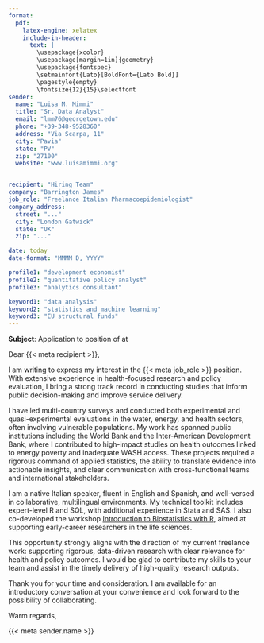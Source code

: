 ```yaml
---
format: 
  pdf:
    latex-engine: xelatex
    include-in-header:
      text: |
        \usepackage{xcolor}
        \usepackage[margin=1in]{geometry}
        \usepackage{fontspec}
        \setmainfont{Lato}[BoldFont={Lato Bold}]
        \pagestyle{empty}
        \fontsize{12}{15}\selectfont
sender:
  name: "Luisa M. Mimmi"
  title: "Sr. Data Analyst"
  email: "lmm76@georgetown.edu"
  phone: "+39-348-9528360"
  address: "Via Scarpa, 11"
  city: "Pavia"
  state: "PV"
  zip: "27100"
  website: "www.luisamimmi.org"


recipient: "Hiring Team"
company: "Barrington James"
job_role: "Freelance Italian Pharmacoepidemiologist"
company_address:
  street: "..."
  city: "London Gatwick"
  state: "UK"
  zip: "..."

date: today
date-format: "MMMM D, YYYY"

profile1: "development economist" 
profile2: "quantitative policy analyst"
profile3: "analytics consultant"

keyword1: "data analysis"
keyword2: "statistics and machine learning"
keyword3: "EU structural funds"
---
```

<!-- https://chatgpt.com/c/67bb0a1c-13f0-800f-aec8-fe6905991101 -->


<!-- ```{bash} -->
<!-- #| eval: false -->
<!-- #| echo: false -->

<!-- brew install --cask font-lato -->
<!-- fc-cache -f -v -->
<!-- fc-list | grep "Lato" -->
<!-- ``` -->
  
  
\begin{flushright}
\textbf{ {{< meta sender.name >}} } \\  % occhio a separare  { {{}}
{{< meta sender.email >}} \\
{{< meta sender.phone >}} \\
{{< meta sender.website >}} \\
{{< meta sender.address >}} \\
{{< meta sender.city >}}, {{< meta sender.state >}} {{< meta sender.zip >}}
\end{flushright}

\vspace{1.5em}

<!-- {{< meta recipient >}} -->
\begin{flushleft}
\textbf{ {{< meta company >}} } \\
%{{< meta company_address.street >}} \\ %
{{< meta company_address.city >}}, {{< meta company_address.state >}} %{{< meta company_address.zip >}}%
\end{flushleft}


\vspace{1em}

\begin{flushright}
{{< meta sender.city >}}, {{< meta date >}}  
\end{flushright}

\vspace{1em}

**Subject**: Application to position of \textbf{ {{< meta job_role >}} } at \textbf{ {{< meta company >}} }

\vspace{1em}

Dear {{< meta recipient >}},  

<!-- Introduction -->
I am writing to express my interest in the {{< meta job_role >}} position. With extensive experience in health-focused research and policy evaluation, I bring a strong track record in conducting studies that inform public decision-making and improve service delivery.

<!-- Me -->
I have led multi-country surveys and conducted both experimental and quasi-experimental evaluations in the water, energy, and health sectors, often involving vulnerable populations. My work has spanned public institutions including the World Bank and the Inter-American Development Bank, where I contributed to high-impact studies on health outcomes linked to energy poverty and inadequate WASH access. These projects required a rigorous command of applied statistics, the ability to translate evidence into actionable insights, and clear communication with cross-functional teams and international stakeholders.

I am a native Italian speaker, fluent in English and Spanish, and well-versed in collaborative, multilingual environments. My technical toolkit includes expert-level R and SQL, with additional experience in Stata and SAS. I also co-developed the workshop [Introduction to Biostatistics with R](https://r4biostats.com/), aimed at supporting early-career researchers in the life sciences.

<!-- Why you -->
This opportunity strongly aligns with the direction of my current freelance work: supporting rigorous, data-driven research with clear relevance for health and policy outcomes. I would be glad to contribute my skills to your team and assist in the timely delivery of high-quality research outputs.

<!-- Closing -->
Thank you for your time and consideration. I am available for an introductory conversation at your convenience and look forward to the possibility of collaborating.

Warm regards,  

\vspace{2em}

{{< meta sender.name >}} 
 
